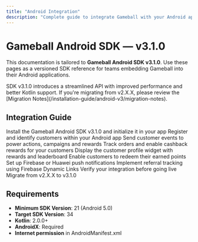 ```yaml
---
title: "Android Integration"
description: "Complete guide to integrate Gameball with your Android application using SDK v3.1.0"
---
```


# Gameball Android SDK — v3.1.0

This documentation is tailored to **Gameball Android SDK v3.1.0**. Use these pages as a versioned SDK reference for teams embedding Gameball into their Android applications.

<Info>
SDK v3.1.0 introduces a streamlined API with improved performance and better Kotlin support. If you're migrating from v2.X.X, please review the [Migration Notes](/installation-guide/android-v3/migration-notes).
</Info>

## Integration Guide

<CardGroup cols={2}>
  <Card title="Getting Started" icon="rocket" href="/installation-guide/android-v3/getting-started">
    Install the Gameball Android SDK v3.1.0 and initialize it in your app
  </Card>

  <Card title="Initialize Customer Profile" icon="user" href="/installation-guide/android-v3/initialize-profile">
    Register and identify customers within your Android app
  </Card>

  <Card title="Track Customer Events" icon="chart-line" href="/installation-guide/android-v3/track-events">
    Send customer events to power actions, campaigns and rewards
  </Card>

  <Card title="Track Orders & Cashback" icon="dollar-sign" href="/installation-guide/android-v3/track-orders">
    Track orders and enable cashback rewards for your customers
  </Card>

  <Card title="Show Profile Widget" icon="window" href="/installation-guide/android-v3/show-profile">
    Display the customer profile widget with rewards and leaderboard
  </Card>

  <Card title="Integrate Redemption" icon="gift" href="/installation-guide/android-v3/integrate-redemption">
    Enable customers to redeem their earned points
  </Card>

  <Card title="Push Notifications" icon="bell" href="/installation-guide/android-v3/push-notifications">
    Set up Firebase or Huawei push notifications
  </Card>

  <Card title="Track Referrals" icon="users" href="/installation-guide/android-v3/track-referrals">
    Implement referral tracking using Firebase Dynamic Links
  </Card>

  <Card title="Go-Live Checklist" icon="check" href="/installation-guide/android-v3/go-live-checklist">
    Verify your integration before going live
  </Card>

  <Card title="Migration Notes" icon="arrow-right" href="/installation-guide/android-v3/migration-notes">
    Migrate from v2.X.X to v3.1.0
  </Card>
</CardGroup>

## Requirements

- **Minimum SDK Version**: 21 (Android 5.0)
- **Target SDK Version**: 34
- **Kotlin**: 2.0.0+
- **AndroidX**: Required
- **Internet permission** in AndroidManifest.xml

